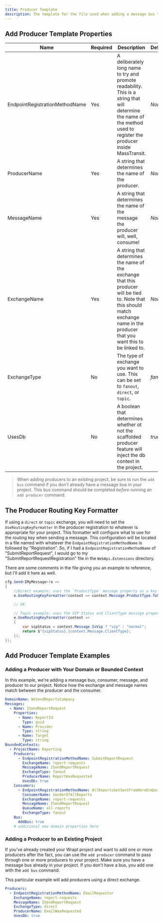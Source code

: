 ```yaml
---
title: Producer Template
description: The template for the file used when adding a message bus to a project using the `add producer`, `add bc`, or `new domain` commands.
---
```


## Add Producer Template Properties

| Name                           | Required | Description                                                                                                                                                                         | Default  |
| ------------------------------ | -------- | ----------------------------------------------------------------------------------------------------------------------------------------------------------------------------------- | -------- |
| EndpointRegistrationMethodName | Yes      | A deliberately long name to try and promote readability. This is a string that will determine the name of the method used to register the producer inside MassTransit.              | _None_   |
| ProducerName                   | Yes      | A string that determines the name of the producer.                                                                                                                                  | _None_   |
| MessageName                    | Yes      | A string that determines the name of the message the producer will, well, consume!                                                                                                  | _None_   |
| ExchangeName                   | Yes      | A string that determines the name of the exchange that this producer will be tied to. Note that this should match exchange name in the producer that you want this to be linked to. | _None_   |
| ExchangeType                   | No       | The type of exchange you want to use. This can be set to `fanout`, `direct`, or `topic`.                                                                                            | _fanout_ |
| UsesDb                         | No       | A boolean that determines whether ot not the scaffolded producer feature will inject the db context in the project.                                                                 | _true_   |

> When adding producers to an existing project, be sure to run the `add bus` command if you don't already have a message bus in your project. This bus command should be completed _before_ running an `add producer` command.

## The Producer Routing Key Formatter

If using a `direct` or `topic` exchange, you will need to set the `UseRoutingKeyFormatter` in the producer registration to whatever is appropriate for your project. This formatter will configure what to use for the routing key when sending a message.
This configuration will be located in a file named with whatever the `EndpointRegistrationMethodName` is followed by "Registration". So, if I had a `EndpointRegistrationMethodName` of "SubmitReportRequest", I would go to my
"SubmitReportRequestRegistration" file in the `WebApi.Extensions` directory.

There are some comments in the file giving you an example to reference, but I'll add it here as well.

```csharp
cfg.Send<IMyMessage>(e =>
{
    //Direct example: uses the `ProductType` message property as a key
    e.UseRoutingKeyFormatter(context => context.Message.ProductType.ToString());

    // OR

    // Topic example: uses the VIP Status and ClientType message properties to make a key.
    e.UseRoutingKeyFormatter(context =>
    {
        var vipStatus = context.Message.IsVip ? "vip" : "normal";
        return $"{vipStatus}.{context.Message.ClientType};
    });
});
```

## Add Producer Template Examples

### Adding a Producer with Your Domain or Bounded Context

In this example, we're adding a message bus, consumer, message, and producer to our project. Notice how the exchange and message names match between the producer and the consumer.

```yaml
DomainName: WeSendReportsCompany
Messages:
  - Name: ISendReportRequest
    Properties:
      - Name: ReportId
        Type: guid
      - Name: Provider
        Type: string
      - Name: Target
        Type: string
BoundedContexts:
  - ProjectName: Reporting
    Producers:
      - EndpointRegistrationMethodName: SubmitReportRequest
        ExchangeName: report-requests
        MessageName: ISendReportRequest
        ExchangeType: fanout
        ProducerName: ReportWasRequested
        UsesDb: true
    Consumers:
      - EndpointRegistrationMethodName: AllReportsGetSentFromHereEndpoint
        ConsumerName: SenderOfAllReports
        ExchangeName: report-requests
        MessageName: ISendReportRequest
        QueueName: all-reports
        ExchangeType: fanout
    Bus:
      AddBus: true
    # additional new domain properties here
```

### Adding a Producer to an Existing Project

If you've already created your Wrapt project and want to add one or more producers after the fact, you can use the `add producer` command to pass through one or more producers to your project.
Make sure you have a message bus already in your project. If you don't have a bus, you add one with the `add bus` command.

This particular example will add producers using a direct exchange.

```yaml
Producers:
  - EndpointRegistrationMethodName: EmailRequestor
    ExchangeName: report-requests
    MessageName: ISendReportRequest
    ExchangeType: direct
    ProducerName: EmailWasRequested
    UsesDb: true
```

